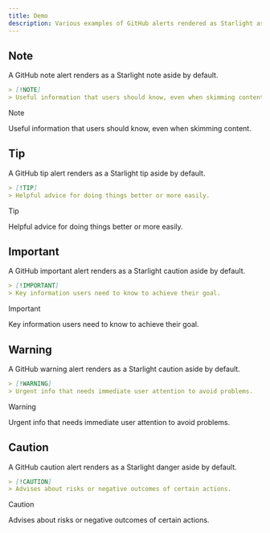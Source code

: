 ```yaml
---
title: Demo
description: Various examples of GitHub alerts rendered as Starlight asides using the Starlight GitHub Alerts plugin.
---
```



## Note

A GitHub note alert renders as a Starlight note aside by default.

<Preview>

```md
> [!NOTE]
> Useful information that users should know, even when skimming content.
```

<Fragment slot="preview">

> [!NOTE]
> Useful information that users should know, even when skimming content.

</Fragment>

</Preview>

## Tip

A GitHub tip alert renders as a Starlight tip aside by default.

<Preview>

```md
> [!TIP]
> Helpful advice for doing things better or more easily.
```

<Fragment slot="preview">

> [!TIP]
> Helpful advice for doing things better or more easily.

</Fragment>

</Preview>

## Important

A GitHub important alert renders as a Starlight caution aside by default.

<Preview>

```md
> [!IMPORTANT]
> Key information users need to know to achieve their goal.
```

<Fragment slot="preview">

> [!IMPORTANT]
> Key information users need to know to achieve their goal.

</Fragment>

</Preview>

## Warning

A GitHub warning alert renders as a Starlight caution aside by default.

<Preview>

```md
> [!WARNING]
> Urgent info that needs immediate user attention to avoid problems.
```

<Fragment slot="preview">

> [!WARNING]
> Urgent info that needs immediate user attention to avoid problems.

</Fragment>

</Preview>

## Caution

A GitHub caution alert renders as a Starlight danger aside by default.

<Preview>

```md
> [!CAUTION]
> Advises about risks or negative outcomes of certain actions.
```

<Fragment slot="preview">

> [!CAUTION]
> Advises about risks or negative outcomes of certain actions.

</Fragment>

</Preview>
